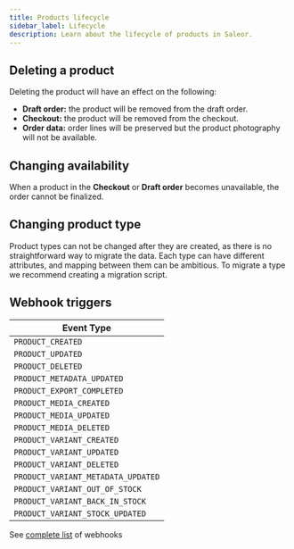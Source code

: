 ```yaml
---
title: Products lifecycle
sidebar_label: Lifecycle
description: Learn about the lifecycle of products in Saleor.
---
```


## Deleting a product

Deleting the product will have an effect on the following:

- **Draft order:** the product will be removed from the draft order.
- **Checkout:** the product will be removed from the checkout.
- **Order data:** order lines will be preserved but the product photography will not be available.

## Changing availability

When a product in the **Checkout** or **Draft order** becomes unavailable, the order cannot be finalized.

## Changing product type

Product types can not be changed after they are created, as there is no straightforward way to migrate the data. Each type can have different attributes, and mapping between them can be ambitious.
To migrate a type we recommend creating a migration script.

## Webhook triggers

| Event Type                         |
| ---------------------------------- |
| `PRODUCT_CREATED`                  |
| `PRODUCT_UPDATED`                  |
| `PRODUCT_DELETED`                  |
| `PRODUCT_METADATA_UPDATED`         |
| `PRODUCT_EXPORT_COMPLETED`         |
| `PRODUCT_MEDIA_CREATED`            |
| `PRODUCT_MEDIA_UPDATED`            |
| `PRODUCT_MEDIA_DELETED`            |
| `PRODUCT_VARIANT_CREATED`          |
| `PRODUCT_VARIANT_UPDATED`          |
| `PRODUCT_VARIANT_DELETED`          |
| `PRODUCT_VARIANT_METADATA_UPDATED` |
| `PRODUCT_VARIANT_OUT_OF_STOCK`     |
| `PRODUCT_VARIANT_BACK_IN_STOCK`    |
| `PRODUCT_VARIANT_STOCK_UPDATED`    |

See [complete list](/api-reference/webhooks/enums/webhook-event-type-async-enum#values) of webhooks

